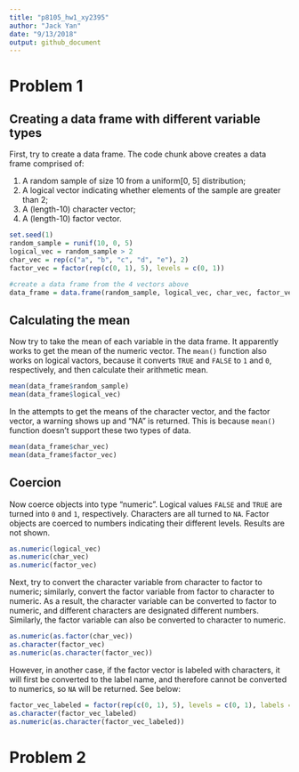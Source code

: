 ```yaml
---
title: "p8105_hw1_xy2395"
author: "Jack Yan"
date: "9/13/2018"
output: github_document
---
```

# Problem 1
## Creating a data frame with different variable types
First, try to create a data frame. The code chunk above creates a data frame comprised of:

1.  A random sample of size 10 from a uniform[0, 5] distribution;
2.  A logical vector indicating whether elements of the sample are greater than 2;
3.  A (length-10) character vector;
4.  A (length-10) factor vector.
```r
set.seed(1)
random_sample = runif(10, 0, 5)  
logical_vec = random_sample > 2
char_vec = rep(c("a", "b", "c", "d", "e"), 2)
factor_vec = factor(rep(c(0, 1), 5), levels = c(0, 1))

#create a data frame from the 4 vectors above
data_frame = data.frame(random_sample, logical_vec, char_vec, factor_vec)
```

## Calculating the mean
Now try to take the mean of each variable in the data frame. It apparently works to get the mean of the numeric vector. The `mean()` function also works on logical vactors, because it converts `TRUE` and `FALSE` to `1` and `0`, respectively, and then calculate their arithmetic mean.
```r
mean(data_frame$random_sample)
mean(data_frame$logical_vec)
```

In the attempts to get the means of the character vector, and the factor vector, a warning shows up and "NA" is returned. This is because `mean()` function doesn't support these two types of data. 
```r
mean(data_frame$char_vec)
mean(data_frame$factor_vec)
```

## Coercion
Now coerce objects into type "numeric". Logical values `FALSE` and `TRUE` are turned into `0` and `1`, respectively. Characters are all turned to `NA`. Factor objects are coerced to numbers indicating their different levels. Results are not shown.
```r
as.numeric(logical_vec)
as.numeric(char_vec)
as.numeric(factor_vec)
```

Next, try to convert the character variable from character to factor to numeric; similarly, convert the factor variable from factor to character to numeric. As a result, the character variable can be converted to factor to numeric, and different characters are designated different numbers. Similarly, the factor variable can also be converted to character to numeric. 
```r
as.numeric(as.factor(char_vec))
as.character(factor_vec)
as.numeric(as.character(factor_vec))
```
However, in another case, if the factor vector is labeled with characters, it will first be converted to the label name, and therefore cannot be converted to numerics, so `NA` will be returned. See below: 
```r
factor_vec_labeled = factor(rep(c(0, 1), 5), levels = c(0, 1), labels = c("male","female"))
as.character(factor_vec_labeled)
as.numeric(as.character(factor_vec_labeled))
```


# Problem 2



